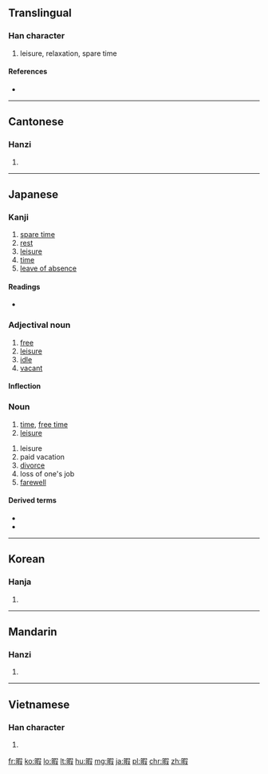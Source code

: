 ==Translingual==

===Han character===
{{Han char|rn=72|rad=日|as=09|sn=13|four=6704<sub>7</sub>|canj=日口尸水 (ARSE)}}

# leisure, relaxation, spare time

====References====
* {{Han ref|kx=0497.360|dkj=14036|dj=0865.270|hdz=21527.020|uh=6687|ud=26247|bh=B776|bd=46966}}

----

==Cantonese==

===Hanzi===
{{yue-hanzi|jyut=haa6|y=ha6}}

# {{defn|lang=yue|sort=日09}}

----

==Japanese==

===Kanji===
{{ja-kanji|grade=c|rs=日09}}

# [[spare time]]
# [[rest]]
# [[leisure]]
# [[time]]
# [[leave of absence]]

====Readings====
* {{ja-readings|on=[[か]] ([[ka]])|kun=[[ひま]] ([[hima]]), [[いとま]] (itoma)}}

===Adjectival noun===
{{ja-adj|infl=na|ひま}}

# [[free]]
# [[leisure]]
# [[idle]]
# [[vacant]]

====Inflection====
{{ja-na|ひま}}

===Noun===
{{ja-noun|ひま}}
# [[time]], [[free time]]
# [[leisure]]

{{ja-noun|いとま}}

# leisure
# paid vacation
# [[divorce]]
# loss of one's job
# [[farewell]]

====Derived terms====
* {{ja-r|暇人|ひまじん}}
* {{ja-r|暇を唾す|ひま を つばす}}

----

==Korean==

===Hanja===
{{ko-hanja|hangeul=가|eumhun=|rv=ga|mr=ka|y=ka}}

# {{defn|lang=ko|sort=日09}}

----

==Mandarin==

===Hanzi===
{{cmn-hanzi|pin=[[xiá]] ([[xia2]])|wg=hsia<sup>2</sup>}}

# {{defn|lang=cmn|sort=日09}}

----

==Vietnamese==

===Han character===
{{vi-hantu|[[hạ]], [[hả]], [[há]]|rs=日09}}

# {{defn|lang=vi|sort=日09}}

[[fr:暇]]
[[ko:暇]]
[[lo:暇]]
[[lt:暇]]
[[hu:暇]]
[[mg:暇]]
[[ja:暇]]
[[pl:暇]]
[[chr:暇]]
[[zh:暇]]